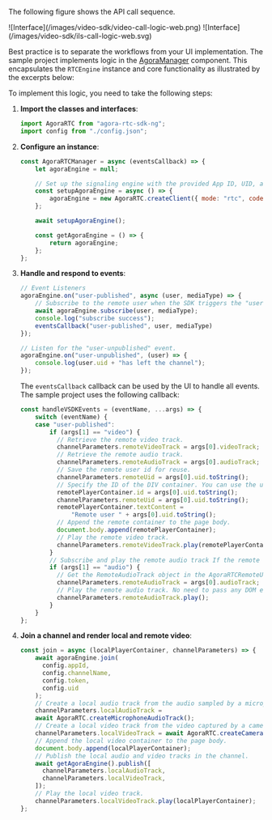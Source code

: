 
<PlatformWrapper platform="web">

The following figure shows the <Vpd k="PRODUCT" /> API call sequence.

<ProductWrapper product="video-calling">
![Interface](/images/video-sdk/video-call-logic-web.png)
</ProductWrapper>
<ProductWrapper product={["interactive-live-streaming", "broadcast-streaming"]}>
![Interface](/images/video-sdk/ils-call-logic-web.svg)
</ProductWrapper>

Best practice is to separate the <Vpd k="NAME" /> workflows from your UI implementation. The <Vpd  k="SDK" />
  sample project implements <Vpd k="PRODUCT" /> logic in the
  [AgoraManager](https://github.com/AgoraIO/video-sdk-samples-js/blob/vsdk-v1/src/agora_manager/agora_manager.js) component.
  This encapsulates the `RTCEngine` instance and core functionality as illustrated by the excerpts below:

To implement this logic, you need to take the following steps:

1. **Import the <Vpd k="SDK" /> classes and interfaces**:

    ```javascript
    import AgoraRTC from "agora-rtc-sdk-ng";
    import config from "./config.json";
    ```

1.  **Configure an <Vg k="ENGINE" /> instance**:

    ```javascript
    const AgoraRTCManager = async (eventsCallback) => {
        let agoraEngine = null;

        // Set up the signaling engine with the provided App ID, UID, and configuration
        const setupAgoraEngine = async () => {
            agoraEngine = new AgoraRTC.createClient({ mode: "rtc", codec: "vp9" });
        };

        await setupAgoraEngine();

        const getAgoraEngine = () => {
            return agoraEngine;
        };
    };
    ```

1.  **Handle and respond to  <Vg k="ENGINE" /> events**:

    ```javascript
    // Event Listeners
    agoraEngine.on("user-published", async (user, mediaType) => {
        // Subscribe to the remote user when the SDK triggers the "user-published" event.
        await agoraEngine.subscribe(user, mediaType);
        console.log("subscribe success");
        eventsCallback("user-published", user, mediaType)
    });

    // Listen for the "user-unpublished" event.
    agoraEngine.on("user-unpublished", (user) => {
        console.log(user.uid + "has left the channel");
    });
    ```

    The `eventsCallback` callback can be used by the UI to handle all events. The sample project uses the following callback:

    ```javascript
    const handleVSDKEvents = (eventName, ...args) => {
        switch (eventName) {
        case "user-published":
            if (args[1] == "video") {
              // Retrieve the remote video track.
              channelParameters.remoteVideoTrack = args[0].videoTrack;
              // Retrieve the remote audio track.
              channelParameters.remoteAudioTrack = args[0].audioTrack;
              // Save the remote user id for reuse.
              channelParameters.remoteUid = args[0].uid.toString();
              // Specify the ID of the DIV container. You can use the uid of the remote user.
              remotePlayerContainer.id = args[0].uid.toString();
              channelParameters.remoteUid = args[0].uid.toString();
              remotePlayerContainer.textContent =
                  "Remote user " + args[0].uid.toString();
              // Append the remote container to the page body.
              document.body.append(remotePlayerContainer);
              // Play the remote video track.
              channelParameters.remoteVideoTrack.play(remotePlayerContainer);
            }
            // Subscribe and play the remote audio track If the remote user publishes the audio track only.
            if (args[1] == "audio") {
              // Get the RemoteAudioTrack object in the AgoraRTCRemoteUser object.
              channelParameters.remoteAudioTrack = args[0].audioTrack;
              // Play the remote audio track. No need to pass any DOM element.
              channelParameters.remoteAudioTrack.play();
            }
        }
    };
    ```


1.  **Join a channel and render local and remote video**:

    ```javascript
    const join = async (localPlayerContainer, channelParameters) => {
        await agoraEngine.join(
          config.appId,
          config.channelName,
          config.token,
          config.uid
        );
        // Create a local audio track from the audio sampled by a microphone.
        channelParameters.localAudioTrack =
        await AgoraRTC.createMicrophoneAudioTrack();
        // Create a local video track from the video captured by a camera.
        channelParameters.localVideoTrack = await AgoraRTC.createCameraVideoTrack();
        // Append the local video container to the page body.
        document.body.append(localPlayerContainer);
        // Publish the local audio and video tracks in the channel.
        await getAgoraEngine().publish([
          channelParameters.localAudioTrack,
          channelParameters.localVideoTrack,
        ]);
        // Play the local video track.
        channelParameters.localVideoTrack.play(localPlayerContainer);
    };
    ```







</PlatformWrapper>
